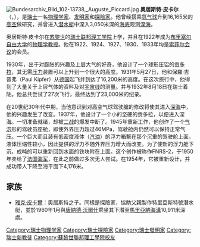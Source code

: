 {{unreferenced|time=2012-01-04T14:11:32+00:00}}
[[File:Bundesarchiv_Bild_102-13738,_Auguste_Piccard.jpg|thumb]]
'''奥居斯特·皮卡尔'''（{{lang|fr|Auguste Piccard}}，{{bd|1884年|1月28日|1962年|3月24日}}），是[[瑞士|瑞士]]一名[[物理学家|物理学家]]、[[发明家|发明家]]和[[探险家|探险家]]。他曾经搭乘[[氫气球|氫气球]]升到16,165米的[[高空|高空]]做研究，并曾进入[[潜水艇|潜水艇]]中深入3,050米深的[[海底|海底]]观测[[深海|深海]]。

奥居斯特·皮卡尔在[[苏黎世|苏黎世]]的[[瑞士联邦理工学院|瑞士联邦理工学院]]上学，并且在1922年成为[[布里塞尔自由大学|布里塞尔自由大学]]的[[物理学|物理学]][[教授|教授]]。他在1922、1924、1927、1930、1933年均是[[索菲尔会议|索菲尔会议]]的会员。

1930年，出于对膨胀的兴趣及上层大气的好奇，他设计了一个球形压铝的[[贡多拉|贡多拉]]，其无需[[压力|压力]]装置可以上升到一个很大的高度。1931年5月27日，他和保羅·吉普弗（Paul Kipfer）从[[德国|德国]]起飞并到达了16,200米的高度。在这次旅行中，他得到了大量关于上层气体的资料及对[[宇宙线|宇宙线]]的测量。并与1932年8月18日在瑞士着陆。他总共尝试了27次飞行，最终达到了23,000米的纪录。

在20世纪30年代中期，当他意识到对高空气球驾驶艙的修改将使其进入[[深海|深海]]中，他的兴趣发生了改变。1937年，他设计了一个小的坚硬的贡多拉，以便进入深海。一切准备就绪，却被[[二战|二战]]的爆发中断了。1945年重新工作，他创作了一个[[气泡|气泡]]形的驾驶员座舱，即使外界压力超过46MPa，驾驶舱内仍然可以保持正常气压。一个巨大而且装有低密度液体（[[汽油|汽油]]）的浮力箱繫在那个沉重的驾驶舱上面。液体压缩性较小，因此提供的浮力不随外界压力增大而改变。为了使新的浮力舱下沉，成吨的可以重新回到水面的铁块附在上面。这个创作被称作FNRS-2，于1950年卖给了[[法国海军|法国海军]]，在此之前做过多次无人尝试。在1954年，它被重新设计，并成功带人下降至海平面下4,176米。

==家族==
*[[雅克·皮卡爾|雅克·皮卡爾]]：奧居斯特之子。同樣是探險家，協助父親製作特里亞斯特號潛水艇，並於1960年1月與[[唐納德·沃爾什|唐納德·沃爾什]]乘坐其下潛至[[馬里亞納海溝|馬里亞納海溝]]10,911米深處。


{{Authority control}}
{{DEFAULTSORT:Piccard, Auguste}}
[[Category:瑞士物理学家|Category:瑞士物理学家]]
[[Category:瑞士探險家|Category:瑞士探險家]]
[[Category:瑞士發明家|Category:瑞士發明家]]
[[Category:瑞士新教徒|Category:瑞士新教徒]]
[[Category:蘇黎世聯邦理工學院校友|Category:蘇黎世聯邦理工學院校友]]